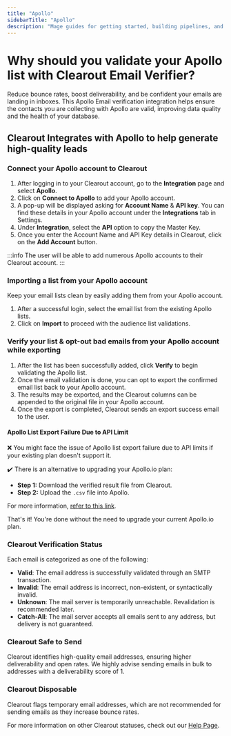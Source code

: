 ```yaml
---
title: "Apollo"
sidebarTitle: "Apollo"
description: "Mage guides for getting started, building pipelines, and more."
---
```


# Why should you validate your Apollo list with Clearout Email Verifier?

Reduce bounce rates, boost deliverability, and be confident your emails are landing in inboxes. This Apollo Email verification integration helps ensure the contacts you are collecting with Apollo are valid, improving data quality and the health of your database.

## Clearout Integrates with Apollo to help generate high-quality leads

### Connect your Apollo account to Clearout

1. After logging in to your Clearout account, go to the **Integration** page and select **Apollo**.
2. Click on **Connect to Apollo** to add your Apollo account.
3. A pop-up will be displayed asking for **Account Name** & **API key**. You can find these details in your Apollo account under the **Integrations** tab in Settings.
4. Under **Integration**, select the **API** option to copy the Master Key.
5. Once you enter the Account Name and API Key details in Clearout, click on the **Add Account** button.

:::info
The user will be able to add numerous Apollo accounts to their Clearout account.
:::

### Importing a list from your Apollo account

Keep your email lists clean by easily adding them from your Apollo account.

1. After a successful login, select the email list from the existing Apollo lists.
2. Click on **Import** to proceed with the audience list validations.

### Verify your list & opt-out bad emails from your Apollo account while exporting

1. After the list has been successfully added, click **Verify** to begin validating the Apollo list.
2. Once the email validation is done, you can opt to export the confirmed email list back to your Apollo account.
3. The results may be exported, and the Clearout columns can be appended to the original file in your Apollo account.
4. Once the export is completed, Clearout sends an export success email to the user.

#### Apollo List Export Failure Due to API Limit

❌ You might face the issue of Apollo list export failure due to API limits if your existing plan doesn't support it.

✔️ There is an alternative to upgrading your Apollo.io plan:
- **Step 1:** Download the verified result file from Clearout.
- **Step 2:** Upload the `.csv` file into Apollo.

For more information, [refer to this link](#).

That's it! You're done without the need to upgrade your current Apollo.io plan.

### Clearout Verification Status

Each email is categorized as one of the following:
- **Valid**: The email address is successfully validated through an SMTP transaction.
- **Invalid**: The email address is incorrect, non-existent, or syntactically invalid.
- **Unknown**: The mail server is temporarily unreachable. Revalidation is recommended later.
- **Catch-All**: The mail server accepts all emails sent to any address, but delivery is not guaranteed.

### Clearout Safe to Send

Clearout identifies high-quality email addresses, ensuring higher deliverability and open rates. We highly advise sending emails in bulk to addresses with a deliverability score of 1.

### Clearout Disposable

Clearout flags temporary email addresses, which are not recommended for sending emails as they increase bounce rates.

For more information on other Clearout statuses, check out our [Help Page](#).
